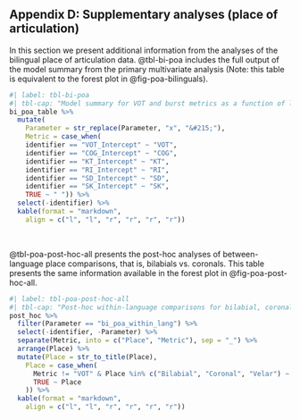 ## Appendix D: Supplementary analyses (place of articulation)

In this section we present additional information from the analyses of the bilingual place of articulation data. 
@tbl-bi-poa includes the full output of the model summary from the primary multivariate analysis (Note: this table is equivalent to the forest plot in @fig-poa-bilinguals). 

```r
#| label: tbl-bi-poa
#| tbl-cap: "Model summary for VOT and burst metrics as a function of language (English, Spanish), place of articulation (bilabial, coronal), F1, F2, and item repetition for bilingual voiceless stops. The percentage of the HDI contained within the ROPE is based on an effect size of &plusmn;0.1. {#tbl-bi-poa}"
bi_poa_table %>%  
  mutate(
    Parameter = str_replace(Parameter, "x", "&#215;"), 
    Metric = case_when(
    identifier == "VOT_Intercept" ~ "VOT", 
    identifier == "COG_Intercept" ~ "COG", 
    identifier == "KT_Intercept" ~ "KT", 
    identifier == "RI_Intercept" ~ "RI", 
    identifier == "SD_Intercept" ~ "SD", 
    identifier == "SK_Intercept" ~ "SK", 
    TRUE ~ " ")) %>% 
  select(-identifier) %>% 
  kable(format = "markdown", 
    align = c("l", "l", "r", "r", "r", "r"))
```

<br>

@tbl-poa-post-hoc-all presents the post-hoc analyses of between-language place comparisons, that is, bilabials vs. coronals. 
This table presents the same information available in the forest plot in @fig-poa-post-hoc-all. 


```r
#| label: tbl-poa-post-hoc-all
#| tbl-cap: "Post-hoc within-language comparisons for bilabial, coronal and velar voiceless stops. Each estimate represents the posterior mean difference and 95% HDI of the posterior of the Spanish values subtracted from the posterior of the English values. {#tbl-poa-post-hoc-all}"
post_hoc %>% 
  filter(Parameter == "bi_poa_within_lang") %>% 
  select(-identifier, -Parameter) %>% 
  separate(Metric, into = c("Place", "Metric"), sep = "_") %>% 
  arrange(Place) %>% 
  mutate(Place = str_to_title(Place), 
    Place = case_when(
      Metric != "VOT" & Place %in% c("Bilabial", "Coronal", "Velar") ~ " ", 
      TRUE ~ Place
    )) %>% 
  kable(format = "markdown", 
    align = c("l", "l", "r", "r", "r", "r"))
```
